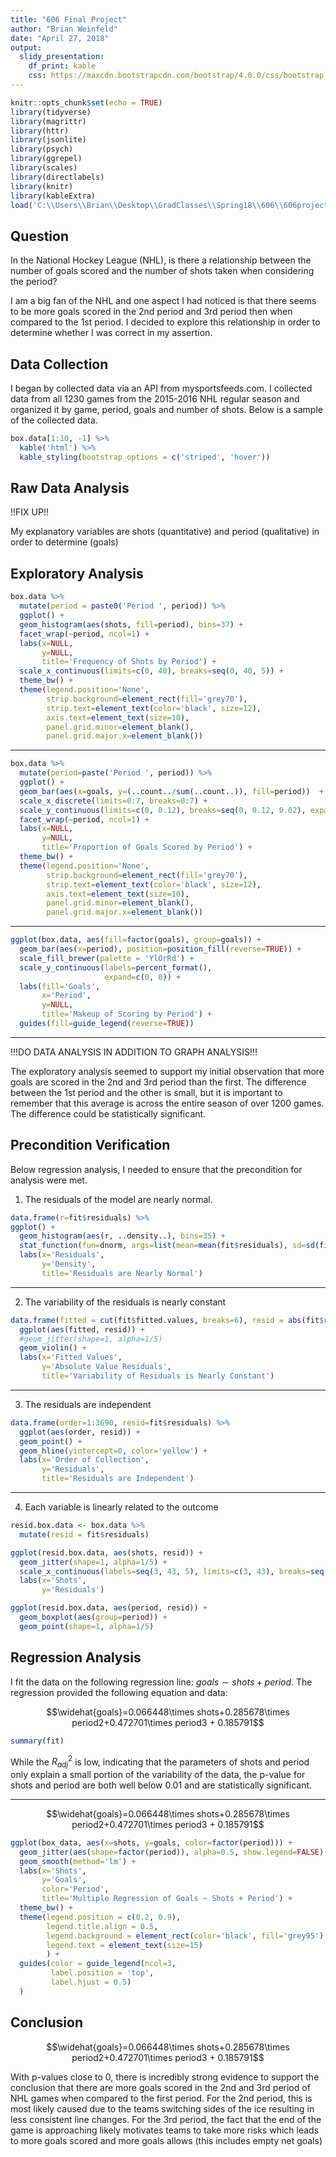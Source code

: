 ```yaml
---
title: "606 Final Project"
author: "Brian Weinfeld"
date: "April 27, 2018"
output: 
  slidy_presentation:
    df_print: kable
    css: https://maxcdn.bootstrapcdn.com/bootstrap/4.0.0/css/bootstrap.min.css
---
```


```r
knitr::opts_chunk$set(echo = TRUE)
library(tidyverse)
library(magrittr)
library(httr)
library(jsonlite)
library(psych)
library(ggrepel)
library(scales)
library(directlabels)
library(knitr)
library(kableExtra)
load('C:\\Users\\Brian\\Desktop\\GradClasses\\Spring18\\606\\606project\\nhl.RData')
```

## Question

In the National Hockey League (NHL), is there a relationship between the number of goals scored and the number of shots taken when considering the period?

I am a big fan of the NHL and one aspect I had noticed is that there seems to be more goals scored in the 2nd period and 3rd period then when compared to the 1st period. I decided to explore this relationship in order to determine whether I was correct in my assertion.

## Data Collection

I began by collected data via an API from mysportsfeeds.com. I collected data from all 1230 games from the 2015-2016 NHL regular season and organized it by game, period, goals and number of shots. Below is a sample of the collected data.

```r
box.data[1:10, -1] %>% 
  kable('html') %>%
  kable_styling(bootstrap_options = c('striped', 'hover'))
```

## Raw Data Analysis

!!FIX UP!!

My explanatory variables are shots (quantitative) and period (qualitative) in order to determine (goals)

## Exploratory Analysis

```r
box.data %>%
  mutate(period = paste0('Period ', period)) %>%
  ggplot() +
  geom_histogram(aes(shots, fill=period), bins=37) +
  facet_wrap(~period, ncol=1) +
  labs(x=NULL,
       y=NULL,
       title='Frequency of Shots by Period') +
  scale_x_continuous(limits=c(0, 40), breaks=seq(0, 40, 5)) +
  theme_bw() + 
  theme(legend.position='None',
        strip.background=element_rect(fill='grey70'),
        strip.text=element_text(color='black', size=12),
        axis.text=element_text(size=10),
        panel.grid.minor=element_blank(),
        panel.grid.major.x=element_blank())
```

---

```r
box.data %>%
  mutate(period=paste('Period ', period)) %>%
  ggplot() +
  geom_bar(aes(x=goals, y=(..count../sum(..count..)), fill=period))  +
  scale_x_discrete(limits=0:7, breaks=0:7) + 
  scale_y_continuous(limits=c(0, 0.12), breaks=seq(0, 0.12, 0.02), expand=c(0, 0), labels=percent) +
  facet_wrap(~period, ncol=1) +
  labs(x=NULL,
       y=NULL,
       title='Proportion of Goals Scored by Period') +
  theme_bw() + 
  theme(legend.position='None',
        strip.background=element_rect(fill='grey70'),
        strip.text=element_text(color='black', size=12),
        axis.text=element_text(size=10),
        panel.grid.minor=element_blank(),
        panel.grid.major.x=element_blank())  
```

---

```r
ggplot(box.data, aes(fill=factor(goals), group=goals)) +
  geom_bar(aes(x=period), position=position_fill(reverse=TRUE)) +
  scale_fill_brewer(palette = 'YlOrRd') +
  scale_y_continuous(labels=percent_format(),
                     expand=c(0, 0)) +
  labs(fill='Goals',
       x='Period',
       y=NULL,
       title='Makeup of Scoring by Period') + 
  guides(fill=guide_legend(reverse=TRUE))
```

---

!!!DO DATA ANALYSIS IN ADDITION TO GRAPH ANALYSIS!!!

The exploratory analysis seemed to support my initial observation that more goals are scored in the 2nd and 3rd period than the first. The difference between the 1st period and the other is small, but it is important to remember that this average is across the entire season of over 1200 games. The difference could be statistically significant.

## Precondition Verification

Below regression analysis, I needed to ensure that the precondition for analysis were met.

1. The residuals of the model are nearly normal.

```r
data.frame(r=fit$residuals) %>%
ggplot() +
  geom_histogram(aes(r, ..density..), bins=35) +
  stat_function(fun=dnorm, args=list(mean=mean(fit$residuals), sd=sd(fit$residuals)), color='red', size=2) +
  labs(x='Residuals',
       y='Density',
       title='Residuals are Nearly Normal')
```

---

2. The variability of the residuals is nearly constant

```r
data.frame(fitted = cut(fit$fitted.values, breaks=6), resid = abs(fit$residuals)) %>%
  ggplot(aes(fitted, resid)) +
  #geom_jitter(shape=1, alpha=1/5)
  geom_violin() +
  labs(x='Fitted Values',
       y='Absolute Value Residuals',
       title='Variability of Residuals is Nearly Constant')
```

---

3. The residuals are independent

```r
data.frame(order=1:3690, resid=fit$residuals) %>%
  ggplot(aes(order, resid)) +
  geom_point() +
  geom_hline(yintercept=0, color='yellow') +
  labs(x='Order of Collection',
       y='Residuals',
       title='Residuals are Independent')
```

---

4. Each variable is linearly related to the outcome

```r
resid.box.data <- box.data %>%
  mutate(resid = fit$residuals)

ggplot(resid.box.data, aes(shots, resid)) +
  geom_jitter(shape=1, alpha=1/5) +
  scale_x_continuous(labels=seq(3, 43, 5), limits=c(3, 43), breaks=seq(3, 43, 5)) +
  labs(x='Shots',
       y='Residuals')

ggplot(resid.box.data, aes(period, resid)) +
  geom_boxplot(aes(group=period)) +
  geom_point(shape=1, alpha=1/5)
```

## Regression Analysis

I fit the data on the following regression line: $goals \sim shots + period$. The regression provided the following equation and data:

$$\widehat{goals}=0.066448\times shots+0.285678\times period2+0.472701\times period3 + 0.185791$$

```r
summary(fit)
```

While the $R^2_{adj}$ is low, indicating that the parameters of shots and period only explain a small portion of the variability of the data, the p-value for shots and period are both well below 0.01 and are statistically significant.

---

$$\widehat{goals}=0.066448\times shots+0.285678\times period2+0.472701\times period3 + 0.185791$$

```r
ggplot(box_data, aes(x=shots, y=goals, color=factor(period))) +
  geom_jitter(aes(shape=factor(period)), alpha=0.5, show.legend=FALSE) +
  geom_smooth(method='lm') +
  labs(x='Shots',
       y='Goals',
       color='Period',
       title='Multiple Regression of Goals ~ Shots + Period') +
  theme_bw() + 
  theme(legend.position = c(0.2, 0.9),
        legend.title.align = 0.5,
        legend.background = element_rect(color='black', fill='grey95'),
        legend.text = element_text(size=15)
        ) +
  guides(color = guide_legend(ncol=3,
         label.position = 'top',
         label.hjust = 0.5)
  )
```

## Conclusion

$$\widehat{goals}=0.066448\times shots+0.285678\times period2+0.472701\times period3 + 0.185791$$

With p-values close to 0, there is incredibly strong evidence to support the conclusion that there are more goals scored in the 2nd and 3rd period of NHL games when compared to the first period. For the 2nd period, this is most likely caused due to the teams switching sides of the ice resulting in less consistent line changes. For the 3rd period, the fact that the end of the game is approaching likely motivates teams to take more risks which leads to more goals scored and more goals allows (this includes empty net goals)
















